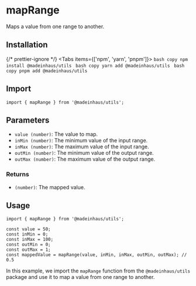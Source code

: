 # mapRange

Maps a value from one range to another.

## Installation


{/* prettier-ignore */}
<Tabs items={['npm', 'yarn', 'pnpm']}>
    <Tab>
        ```bash copy
        npm install @madeinhaus/utils
        ```
    </Tab>
    <Tab>
        ```bash copy
        yarn add @madeinhaus/utils
        ```
    </Tab>
    <Tab>
        ```bash copy
        pnpm add @madeinhaus/utils
        ```
    </Tab>
</Tabs>

## Import

```tsx
import { mapRange } from '@madeinhaus/utils';
```


## Parameters

- `value (number)`: The value to map.
- `inMin (number)`: The minimum value of the input range.
- `inMax (number)`: The maximum value of the input range.
- `outMin (number)`: The minimum value of the output range.
- `outMax (number)`: The maximum value of the output range.

### Returns

- `(number)`: The mapped value.

## Usage

```tsx copy showLineNumbers
import { mapRange } from '@madeinhaus/utils';

const value = 50;
const inMin = 0;
const inMax = 100;
const outMin = 0;
const outMax = 1;
const mappedValue = mapRange(value, inMin, inMax, outMin, outMax); // 0.5
```

In this example, we import the `mapRange` function from the `@madeinhaus/utils` package and use it to map a value from one range to another.